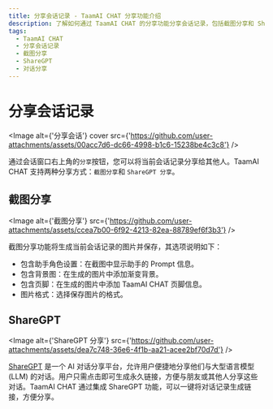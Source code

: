 ```yaml
---
title: 分享会话记录 - TaamAI CHAT 分享功能介绍
description: 了解如何通过 TaamAI CHAT 的分享功能分享会话记录，包括截图分享和 ShareGPT 分享方式。通过分享功能，轻松与他人分享您的对话。
tags:
  - TaamAI CHAT
  - 分享会话记录
  - 截图分享
  - ShareGPT
  - 对话分享
---
```


# 分享会话记录

<Image
  alt={'分享会话'}
  cover
  src={'https://github.com/user-attachments/assets/00acc7d6-dc66-4998-b1c6-15238be4c3c8'}
/>

通过会话窗口右上角的`分享`按钮，您可以将当前会话记录分享给其他人。TaamAI CHAT 支持两种分享方式：`截图分享`和 `ShareGPT 分享`。

## 截图分享

<Image
  alt={'截图分享'}
  src={'https://github.com/user-attachments/assets/ccea7b00-6f92-4213-82ea-88789ef6f3b3'}
/>

截图分享功能将生成当前会话记录的图片并保存，其选项说明如下：

- 包含助手角色设置：在截图中显示助手的 Prompt 信息。
- 包含背景图：在生成的图片中添加渐变背景。
- 包含页脚：在生成的图片中添加 TaamAI CHAT 页脚信息。
- 图片格式：选择保存图片的格式。

## ShareGPT

<Image
  alt={'ShareGPT 分享'}
  src={'https://github.com/user-attachments/assets/dea7c748-36e6-4f1b-aa21-acee2bf70d7d'}
/>

[ShareGPT](https://sharegpt.com/) 是一个 AI 对话分享平台，允许用户便捷地分享他们与大型语言模型 (LLM) 的对话。用户只需点击即可生成永久链接，方便与朋友或其他人分享这些对话。TaamAI CHAT 通过集成 ShareGPT 功能，可以一键将对话记录生成链接，方便分享。
